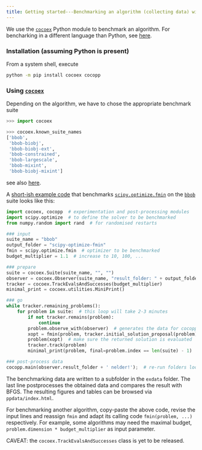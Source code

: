 ```yaml
---
title: Getting started---Benchmarking an algorithm (collecting data) with Python
---
```

We use the [`cocoex`](https://pypi.org/project/cocoex) Python module to benchmark an algorithm.
For bencharking in a different language than Python, see [here](https://github.com/numbbo/coco).

### Installation (assuming Python is present)
From a system shell, execute

```sh
python -m pip install cocoex cocopp
```

### Using [`cocoex`](https://numbbo.github.io/gforge/apidocs-cocoex)
Depending on the algorithm, we have to chose the appropriate benchmark suite

```python
>>> import cocoex

>>> cocoex.known_suite_names
['bbob',
 'bbob-biobj',
 'bbob-biobj-ext',
 'bbob-constrained',
 'bbob-largescale',
 'bbob-mixint',
 'bbob-biobj-mixint']
```

see also [here](https://numbbo.github.io/coco/testsuites).

A [short-ish example code](https://github.com/numbbo/coco/blob/development/code-experiments/build/python/example/example_experiment_for_beginners.py) that benchmarks [`scipy.optimize.fmin`](https://docs.scipy.org/doc/scipy/reference/generated/scipy.optimize.fmin.html) on the [`bbob`](https://numbbo.github.io/coco/testsuites/bbob) suite looks like this:


```python
import cocoex, cocopp  # experimentation and post-processing modules
import scipy.optimize  # to define the solver to be benchmarked
from numpy.random import rand  # for randomised restarts

### input
suite_name = "bbob"
output_folder = "scipy-optimize-fmin"
fmin = scipy.optimize.fmin  # optimizer to be benchmarked
budget_multiplier = 1.1  # increase to 10, 100, ...

### prepare
suite = cocoex.Suite(suite_name, "", "")
observer = cocoex.Observer(suite_name, "result_folder: " + output_folder)
tracker = cocoex.TrackEvalsAndSuccesses(budget_multiplier)
minimal_print = cocoex.utilities.MiniPrint()

### go
while tracker.remaining_problems():
    for problem in suite:  # this loop will take 2-3 minutes
        if not tracker.remains(problem):
            continue
        problem.observe_with(observer)  # generates the data for cocopp post-processing
        xopt = fmin(problem, tracker.initial_solution_proposal(problem), disp=False)
        problem(xopt)  # make sure the returned solution is evaluated
        tracker.track(problem)
        minimal_print(problem, final=problem.index == len(suite) - 1)

### post-process data
cocopp.main(observer.result_folder + ' nelder!');  # re-run folders look like "...-001" etc
```

The benchmarking data are written to a subfolder in the `exdata` folder.
The last line postprocesses the obtained data and compares the result with BFGS.
The resulting figures and tables can be browsed via `ppdata/index.html`.

For benchmarking another algorithm, copy-paste the above code, revise the input lines and reassign `fmin` and adapt its calling code `fmin(problem, ...)` respectively.
For example, some algorithms may need the maximal budget, `problem.dimension * budget_multiplier` as input parameter.

CAVEAT: the `cocoex.TrackEvalsAndSuccesses` class is yet to be released.

